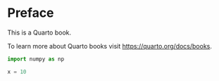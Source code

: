 # Preface {.unnumbered}

This is a Quarto book.

To learn more about Quarto books visit <https://quarto.org/docs/books>.



```python
import numpy as np

x = 10
```
